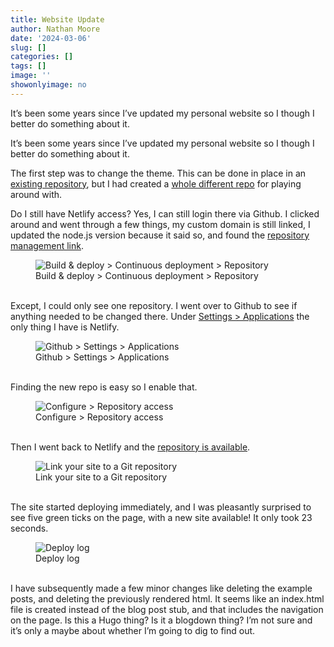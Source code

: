 ```yaml
---
title: Website Update
author: Nathan Moore
date: '2024-03-06'
slug: []
categories: []
tags: []
image: ''
showonlyimage: no
---
```


It's been some years since I've updated my personal website so I though I better do something about it. 

<!--more-->

It's been some years since I've updated my personal website so I though I better do something about it. 

The first step was to change the theme. This can be done in place in an [existing repository](https://github.com/nmoorenz/hugo-hyde-website), but I had created a [whole different repo](https://github.com/nmoorenz/creative-website) for playing around with. 

Do I still have Netlify access? Yes, I can still login there via Github. I clicked around and went through a few things, my custom domain is still linked, I updated the node.js version because it said so, and found the [repository management link](https://app.netlify.com/sites/nmoorenz/configuration/deploys). 

![Build & deploy > Continuous deployment > Repository](/img/portfolio/configure-deployment.png)
 
<br>
Except, I could only see one repository. I went over to Github to see if anything needed to be changed there. Under [Settings > Applications](https://github.com/settings/installations) the only thing I have is Netlify. 

![Github > Settings > Applications](/img/portfolio/github-applications.png)
  
<br> 
Finding the new repo is easy so I enable that. 

![Configure > Repository access](/img/portfolio/netlify-repo-access.png)
 
<br> 
Then I went back to Netlify and the [repository is available](https://app.netlify.com/sites/nmoorenz/link/repos). 

![Link your site to a Git repository](/img/portfolio/link-your-site.png)

<br>
The site started deploying immediately, and I was pleasantly surprised to see five green ticks on the page, with a new site available! It only took 23 seconds. 

![Deploy log](/img/portfolio/deploy-success.png)

<br>
I have subsequently made a few minor changes like deleting the example posts, and deleting the previously rendered html. It seems like an index.html file is created instead of the blog post stub, and that includes the navigation on the page. Is this a Hugo thing? Is it a blogdown thing? I'm not sure and it's only a maybe about whether I'm going to dig to find out. 

